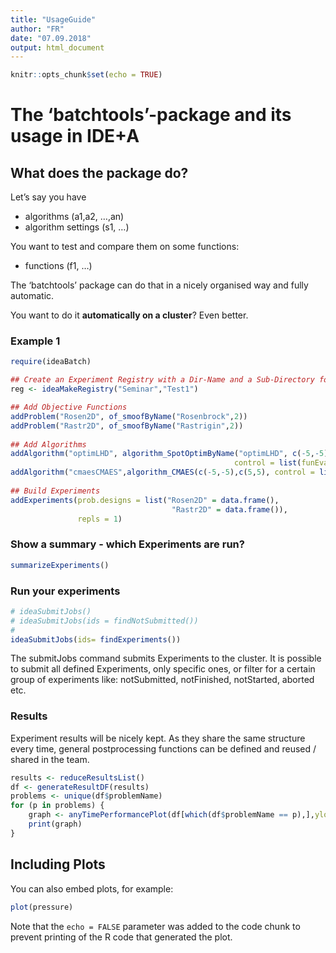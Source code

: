 ```yaml
---
title: "UsageGuide"
author: "FR"
date: "07.09.2018"
output: html_document
---
```


```r
knitr::opts_chunk$set(echo = TRUE)
```

# The 'batchtools'-package and its usage in IDE+A
## What does the package do?
Let's say you have

* algorithms (a1,a2, ...,an)
* algorithm settings (s1, ...)

You want to test and compare them on some functions:

* functions (f1, ...)

The 'batchtools' package can do that in a nicely organised way and fully automatic.

You want to do it **automatically on a cluster**? Even better.

### Example 1

```r
require(ideaBatch)

## Create an Experiment Registry with a Dir-Name and a Sub-Directory for each test.
reg <- ideaMakeRegistry("Seminar","Test1") 

## Add Objective Functions
addProblem("Rosen2D", of_smoofByName("Rosenbrock",2))
addProblem("Rastr2D", of_smoofByName("Rastrigin",2))
    
## Add Algorithms
addAlgorithm("optimLHD", algorithm_SpotOptimByName("optimLHD", c(-5,-5),c(5,5),
                                                  control = list(funEvals = 100)))
addAlgorithm("cmaesCMAES",algorithm_CMAES(c(-5,-5),c(5,5), control = list("maxit" = 100)))
    
## Build Experiments
addExperiments(prob.designs = list("Rosen2D" = data.frame(),
                                    "Rastr2D" = data.frame()),
               repls = 1)
```

### Show a summary - which Experiments are run?

```R
summarizeExperiments()
```

### Run your experiments

```R
# ideaSubmitJobs()
# ideaSubmitJobs(ids = findNotSubmitted())
# 
ideaSubmitJobs(ids= findExperiments())
```

The submitJobs command submits Experiments to the cluster. It is possible to submit all defined Experiments, only specific ones, or filter for a certain group of experiments like: notSubmitted, notFinished, notStarted, aborted etc.

### Results
Experiment results will be nicely kept. As they share the same structure every time, general postprocessing functions can be defined and reused / shared in the team.

```R
results <- reduceResultsList()
df <- generateResultDF(results)
problems <- unique(df$problemName)
for (p in problems) {
    graph <- anyTimePerformancePlot(df[which(df$problemName == p),],ylog = T)
    print(graph)
}
```

## Including Plots

You can also embed plots, for example:

```r
plot(pressure)
```

Note that the `echo = FALSE` parameter was added to the code chunk to prevent printing of the R code that generated the plot.
